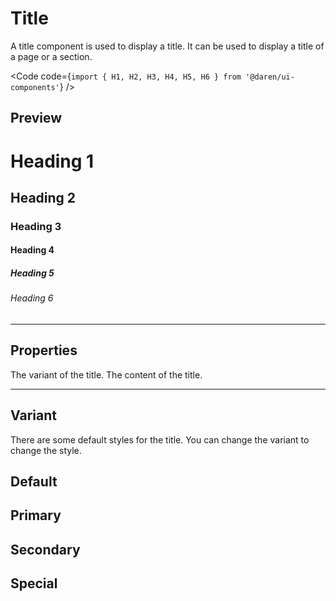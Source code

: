 
# Title

A title component is used to display a title. It can be used to display a title
of a page or a section.

<Code code={`import { H1, H2, H3, H4, H5, H6 } from '@daren/ui-components'`} />

## Preview

<Preview>
  <div className="space-y-2">
    <H1>Heading 1</H1>
    <H2>Heading 2</H2>
    <H3>Heading 3</H3>
    <H4>Heading 4</H4>
    <H5>Heading 5</H5>
    <H6>Heading 6</H6>
  </div>
</Preview>

---

## Properties

<Properties>
  <Property name="variant" type="[primary, secondary, special]">
    The variant of the title.
  </Property>
  <Property name="children" type="React.ReactNode" required>
    The content of the title.
  </Property>
</Properties>

---

## Variant

There are some default styles for the title. You can change the variant to
change the style.

<Preview>
  <div className="flex flex-col">
    <H2>Default</H2>
    <H2 variant="primary">Primary</H2>
    <H2 variant="secondary">Secondary</H2>
    <H2 variant="special">Special</H2>
  </div>
</Preview>
